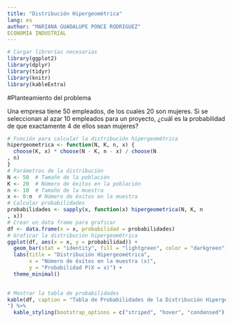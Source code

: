 ---
title: "Distribución Hipergeométrica"
lang: es
author: "MARIANA GUADALUPE PONCE RODRIGUEZ"
ECONOMÍA INDUSTRIAL
---

```{=html}
<style>
main.content {
text-align: justify}
</style>
```

```{r}
# Cargar librerías necesarias
library(ggplot2)
library(dplyr)
library(tidyr)
library(knitr)
library(kableExtra)
```


#Planteamiento del problema

Una empresa tiene 50 empleados, de los cuales 20 son mujeres. Si se seleccionan al azar 10 empleados para un proyecto, ¿cuál es la probabilidad de que exactamente 4 de ellos sean mujeres?

```{r}


# Función para calcular la distribución hipergeométrica
hipergeometrica <- function(N, K, n, x) {
  choose(K, x) * choose(N - K, n - x) / choose(N
, n)
}
# Parámetros de la distribución
N <- 50  # Tamaño de la población
K <- 20  # Número de éxitos en la población
n <- 10  # Tamaño de la muestra
x <- 0:n  # Número de éxitos en la muestra
# Calcular probabilidades
probabilidades <- sapply(x, function(x) hipergeometrica(N, K, n
, x))
# Crear un data frame para graficar
df <- data.frame(x = x, probabilidad = probabilidades)
# Graficar la distribución hipergeométrica
ggplot(df, aes(x = x, y = probabilidad)) +
  geom_bar(stat = "identity", fill = "lightgreen", color = "darkgreen")
  labs(title = "Distribución Hipergeométrica",
       x = "Número de éxitos en la muestra (x)",
       y = "Probabilidad P(X = x)") +
  theme_minimal()
  
```

```{r}
# Mostrar la tabla de probabilidades
kable(df, caption = "Tabla de Probabilidades de la Distribución Hipergeométrica
") %>%
  kable_styling(bootstrap_options = c("striped", "hover", "condensed"), full_width = F)

```

